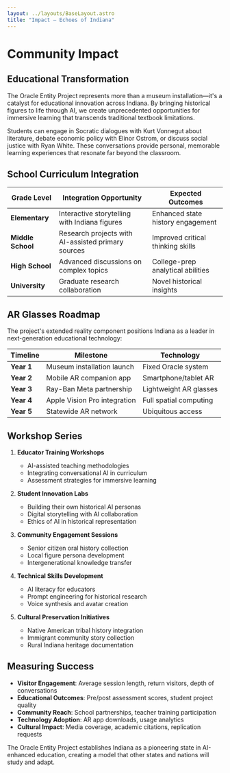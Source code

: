 ```yaml
---
layout: ../layouts/BaseLayout.astro
title: "Impact — Echoes of Indiana"
---
```



<NavBar />

<div class="max-w-4xl mx-auto px-4 py-16">

# Community Impact

## Educational Transformation

The Oracle Entity Project represents more than a museum installation—it's a catalyst for educational innovation across Indiana. By bringing historical figures to life through AI, we create unprecedented opportunities for immersive learning that transcends traditional textbook limitations.

Students can engage in Socratic dialogues with Kurt Vonnegut about literature, debate economic policy with Elinor Ostrom, or discuss social justice with Ryan White. These conversations provide personal, memorable learning experiences that resonate far beyond the classroom.

## School Curriculum Integration

| Grade Level | Integration Opportunity | Expected Outcomes |
|-------------|------------------------|-------------------|
| **Elementary** | Interactive storytelling with Indiana figures | Enhanced state history engagement |
| **Middle School** | Research projects with AI-assisted primary sources | Improved critical thinking skills |
| **High School** | Advanced discussions on complex topics | College-prep analytical abilities |
| **University** | Graduate research collaboration | Novel historical insights |

## AR Glasses Roadmap

The project's extended reality component positions Indiana as a leader in next-generation educational technology:

| Timeline | Milestone | Technology |
|----------|-----------|------------|
| **Year 1** | Museum installation launch | Fixed Oracle system |
| **Year 2** | Mobile AR companion app | Smartphone/tablet AR |
| **Year 3** | Ray-Ban Meta partnership | Lightweight AR glasses |
| **Year 4** | Apple Vision Pro integration | Full spatial computing |
| **Year 5** | Statewide AR network | Ubiquitous access |

## Workshop Series

1. **Educator Training Workshops**
   - AI-assisted teaching methodologies
   - Integrating conversational AI in curriculum
   - Assessment strategies for immersive learning

2. **Student Innovation Labs**
   - Building their own historical AI personas
   - Digital storytelling with AI collaboration
   - Ethics of AI in historical representation

3. **Community Engagement Sessions**
   - Senior citizen oral history collection
   - Local figure persona development
   - Intergenerational knowledge transfer

4. **Technical Skills Development**
   - AI literacy for educators
   - Prompt engineering for historical research
   - Voice synthesis and avatar creation

5. **Cultural Preservation Initiatives**
   - Native American tribal history integration
   - Immigrant community story collection
   - Rural Indiana heritage documentation

## Measuring Success

- **Visitor Engagement**: Average session length, return visitors, depth of conversations
- **Educational Outcomes**: Pre/post assessment scores, student project quality
- **Community Reach**: School partnerships, teacher training participation
- **Technology Adoption**: AR app downloads, usage analytics
- **Cultural Impact**: Media coverage, academic citations, replication requests

The Oracle Entity Project establishes Indiana as a pioneering state in AI-enhanced education, creating a model that other states and nations will study and adapt.

</div>